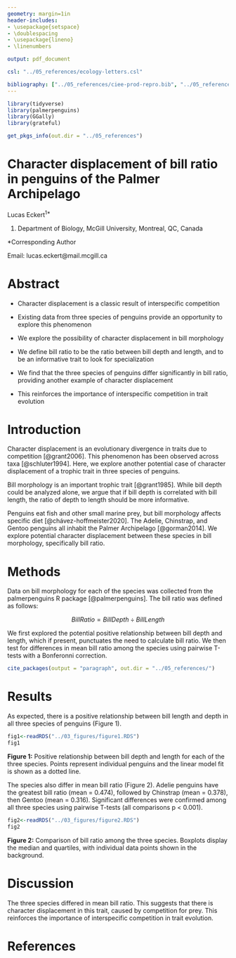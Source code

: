 ```yaml
---
geometry: margin=1in
header-includes:
- \usepackage{setspace}
- \doublespacing
- \usepackage{lineno}
- \linenumbers

output: pdf_document

csl: "../05_references/ecology-letters.csl"

bibliography: ["../05_references/ciee-prod-repro.bib", "../05_references/grateful-refs.bib"]
---
```


```r
library(tidyverse)
library(palmerpenguins)
library(GGally)
library(grateful)

get_pkgs_info(out.dir = "../05_references")
```

# Character displacement of bill ratio in penguins of the Palmer Archipelago

Lucas Eckert^1\*^

1.  Department of Biology, McGill University, Montreal, QC, Canada

\*Corresponding Author

Email: lucas.eckert\@mail.mcgill.ca

# Abstract

-   Character displacement is a classic result of interspecific competition

-   Existing data from three species of penguins provide an opportunity to explore this phenomenon

-   We explore the possibility of character displacement in bill morphology

-   We define bill ratio to be the ratio between bill depth and length, and to be an informative trait to look for specialization

-   We find that the three species of penguins differ significantly in bill ratio, providing another example of character displacement

-   This reinforces the importance of interspecific competition in trait evolution

\newpage

# Introduction

Character displacement is an evolutionary divergence in traits due to competition [@grant2006]. This phenomenon has been observed across taxa [@schluter1994]. Here, we explore another potential case of character displacement of a trophic trait in three species of penguins.

Bill morphology is an important trophic trait [@grant1985]. While bill depth could be analyzed alone, we argue that if bill depth is correlated with bill length, the ratio of depth to length should be more informative.

Penguins eat fish and other small marine prey, but bill morphology affects specific diet [@chávez-hoffmeister2020]. The Adelie, Chinstrap, and Gentoo penguins all inhabit the Palmer Archipelago [@gorman2014]. We explore potential character displacement between these species in bill morphology, specifically bill ratio.

# Methods

Data on bill morphology for each of the species was collected from the palmerpenguins R package [@palmerpenguins]. The bill ratio was defined as follows:

$$
BillRatio = BillDepth \div BillLength
$$

We first explored the potential positive relationship between bill depth and length, which if present, punctuates the need to calculate bill ratio. We then test for differences in mean bill ratio among the species using pairwise T-tests with a Bonferonni correction.

```r
cite_packages(output = "paragraph", out.dir = "../05_references/")

```

# Results

As expected, there is a positive relationship between bill length and depth in all three species of penguins (Figure 1).

```r
fig1<-readRDS("../03_figures/figure1.RDS")
fig1
```

**Figure 1:** Positive relationship between bill depth and length for each of the three species. Points represent individual penguins and the linear model fit is shown as a dotted line.

The species also differ in mean bill ratio (Figure 2). Adelie penguins have the greatest bill ratio (mean = 0.474), followed by Chinstrap (mean = 0.378), then Gentoo (mean = 0.316). Significant differences were confirmed among all three species using pairwise T-tests (all comparisons p \< 0.001).

```r
fig2<-readRDS("../03_figures/figure2.RDS")
fig2

```

**Figure 2:** Comparison of bill ratio among the three species. Boxplots display the median and quartiles, with individual data points shown in the background.

# Discussion

The three species differed in mean bill ratio. This suggests that there is character displacement in this trait, caused by competition for prey. This reinforces the importance of interspecific competition in trait evolution.

# References
